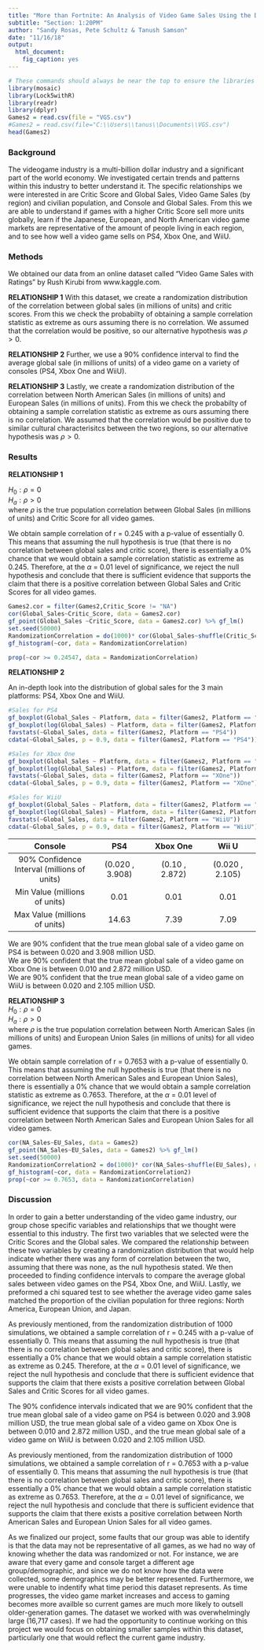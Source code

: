 ```yaml
---
title: "More than Fortnite: An Analysis of Video Game Sales Using the Dataset *Video Game Sales with Ratings* by Rush Kirub"
subtitle: "Section: 1:20PM"
author: "Sandy Rosas, Pete Schultz & Tanush Samson"
date: "11/16/18"
output: 
  html_document: 
    fig_caption: yes
---
```



```r
# These commands should always be near the top to ensure the libraries are loaded before the analysis.
library(mosaic)
library(Lock5withR)
library(readr)
library(dplyr)
Games2 = read.csv(file = "VGS.csv")
#Games2 = read.csv(file="C:\\Users\\tanus\\Documents\\VGS.csv")
head(Games2)
```

### Background
The videogame industry is a multi-billion dollar industry and a significant part of the world economy. We investigated certain trends and patterns within this industry to better understand it. The specific relationships we were interested in are Critic Score and Global Sales, Video Game Sales (by region) and civilian population, and Console and Global Sales. From this we are able to understand if games with a higher Critic Score sell more units globally, learn if the Japanese, European, and North American video game markets are representative of the amount of people living in each region, and to see how well a video game sells on PS4, Xbox One, and WiiU.


### Methods
We obtained our data from an online dataset called "Video Game Sales with Ratings" by Rush Kirubi from www.kaggle.com.  

**RELATIONSHIP 1**
With this dataset, we create a randomization distribution of the correlation between global sales (in millions of units) and critic scores. From this we check the probabilty of obtaining a sample correlation statistic as extreme as ours assuming there is no correlation. We assumed that the correlation would be positive, so our alternative hypothesis was $\rho > 0$.

**RELATIONSHIP 2**
Further, we use a 90% confidence interval to find the average global sale (in millions of units) of a video game on a variety of consoles (PS4, Xbox One and WiiU).  

**RELATIONSHIP 3**
Lastly,  we create a randomization distribution of the correlation between North American Sales (in millions of units) and European Sales (in millions of units). From this we check the probabilty of obtaining a sample correlation statistic as extreme as ours assuming there is no correlation. We assumed that the correlation would be positive due to similar cultural characterisitcs between the two regions, so our alternative hypothesis was $\rho > 0$.      



### Results

**RELATIONSHIP 1**  

$H_0: \rho = 0$  
$H_a: \rho > 0$  
where $\rho$ is the true population correlation between Global Sales (in millions of units) and Critic Score for all video games.

We obtain sample correlation of r = 0.245 with a p-value of essentially 0. This means that assuming the null hypothesis is true (that there is no correlation between global sales and critic score), there is essentially a 0% chance that we would obtain a sample correlation statistic as extreme as 0.245. Therefore, at the $\alpha$ = 0.01 level of significance, we reject the null hypothesis and conclude that there is sufficient evidence that supports the claim that there is a positive correlation between Global Sales and Critic Scores for all video games.  

```r
Games2.cor = filter(Games2,Critic_Score != "NA")
cor(Global_Sales~Critic_Score, data = Games2.cor)
gf_point(Global_Sales ~Critic_Score, data = Games2.cor) %>% gf_lm()
set.seed(50000)
RandomizationCorrelation = do(1000)* cor(Global_Sales~shuffle(Critic_Score), data = Games2.cor)
gf_histogram(~cor, data = RandomizationCorrelation)
```
```r
prop(~cor >= 0.24547, data = RandomizationCorrelation)
```


**RELATIONSHIP 2**
 
An in-depth look into the distribution of global sales for the 3 main platforms: PS4, Xbox One and WiiU.

```r
#Sales for PS4
gf_boxplot(Global_Sales ~ Platform, data = filter(Games2, Platform == "PS4"))
gf_boxplot(log(Global_Sales) ~ Platform, data = filter(Games2, Platform == "PS4"))
favstats(~Global_Sales, data = filter(Games2, Platform == "PS4"))
cdata(~Global_Sales, p = 0.9, data = filter(Games2, Platform == "PS4"))
```

```r
#Sales for Xbox One
gf_boxplot(Global_Sales ~ Platform, data = filter(Games2, Platform == "XOne"))
gf_boxplot(log(Global_Sales) ~ Platform, data = filter(Games2, Platform == "XOne"))
favstats(~Global_Sales, data = filter(Games2, Platform == "XOne"))
cdata(~Global_Sales, p = 0.9, data = filter(Games2, Platform == "XOne"))
```

```r
#Sales for WiiU
gf_boxplot(Global_Sales ~ Platform, data = filter(Games2, Platform == "WiiU"))
gf_boxplot(log(Global_Sales) ~ Platform, data = filter(Games2, Platform == "WiiU"))
favstats(~Global_Sales, data = filter(Games2, Platform == "WiiU"))
cdata(~Global_Sales, p = 0.9, data = filter(Games2, Platform == "WiiU"))
```


|         Console         |       PS4       |    Xbox One    |      Wii U      |
|:-----------------------:|:---------------:|:--------------:|:---------------:|
| 90% Confidence Interval (millions of units) | (0.020 , 3.908) | (0.10 , 2.872) | (0.020 , 2.105) |
|        Min Value  (millions of units)      |       0.01      |      0.01      |       0.01      |
|        Max Value   (millions of units)     |      14.63      |      7.39      |       7.09      |   

We are 90% confident that the true mean global sale of a video game on PS4 is between 0.020 and 3.908 million USD.  
We are 90% confident that the true mean global sale of a video game on Xbox One is between 0.010 and 2.872 million USD.  
We are 90% confident that the true mean global sale of a video game on WiiU is between 0.020 and 2.105 million USD.  


**RELATIONSHIP 3**  
$H_0: \rho = 0$  
$H_a: \rho > 0$  
where $\rho$ is the true population correlation between North American Sales (in millions of units) and European Union Sales (in millions of units) for all video games.  

We obtain sample correlation of r = 0.7653 with a p-value of essentially 0. This means that assuming the null hypothesis is true (that there is no correlation between North American Sales and European Union Sales), there is essentially a 0% chance that we would obtain a sample correlation statistic as extreme as 0.7653. Therefore, at the $\alpha$ = 0.01 level of significance, we reject the null hypothesis and conclude that there is sufficient evidence that supports the claim that there is a positive correlation between North American Sales and European Union Sales for all video games.  
```r
cor(NA_Sales~EU_Sales, data = Games2)
gf_point(NA_Sales~EU_Sales, data = Games2) %>% gf_lm()
set.seed(50000)
RandomizationCorrelation2 = do(1000)* cor(NA_Sales~shuffle(EU_Sales), data = Games2)
gf_histogram(~cor, data = RandomizationCorrelation2)
prop(~cor >= 0.7653, data = RandomizationCorrelation)
```


### Discussion
In order to gain a better understanding of the video game industry, our group chose specific variables and relationships that we thought were essential to this industry. The first two variables that we selected were the Critic Scores and the Global sales. We compared the relationship between these two variables by creating a randomization distribution that would help indicate whether there was any form of correlation between the two, assuming that there was none, as the null hypothesis stated. We then proceeded to finding confidence intervals to compare the average global sales between video games on the PS4, Xbox One, and WiiU. Lastly, we preformed a chi squared test to see whether the average video game sales matched the proportion of the civilian population for three regions: North America, European Union, and Japan. 

As previously mentioned, from the randomization distribution of 1000 simulations, we obtained a sample correlation of r = 0.245 with a p-value of essentially 0. This means that assuming the null hypothesis is true (that there is no correlation between global sales and critic score), there is essentially a 0% chance that we would obtain a sample correlation statistic as extreme as 0.245. Therefore, at the $\alpha$ = 0.01 level of significance, we reject the null hypothesis and conclude that there is sufficient evidence that supports the claim that there exists a positive correlation between Global Sales and Critic Scores for all video games.  

The 90% confidence intervals indicated that we are 90% confident that the true mean global sale of a video game on PS4 is between 0.020 and 3.908 million USD, the true mean global sale of a video game on Xbox One is between 0.010 and 2.872 million USD., and the true mean global sale of a video game on WiiU is between 0.020 and 2.105 million USD.  

As previously mentioned, from the randomization distribution of 1000 simulations, we obtained a sample correlation of r = 0.7653 with a p-value of essentially 0. This means that assuming the null hypothesis is true (that there is no correlation between global sales and critic score), there is essentially a 0% chance that we would obtain a sample correlation statistic as extreme as 0.7653. Therefore, at the $\alpha$ = 0.01 level of significance, we reject the null hypothesis and conclude that there is sufficient evidence that supports the claim that there exists a positive correlation between North American Sales and European Union Sales for all video games. 

As we finalized our project, some faults that our group was able to identify is that the data may not be representative of all games, as we had no way of knowing whether the data was randomized or not. For instance, we are aware that every game and console target a different age group/demographic, and since we do not know how the data were collected, some demographics may be better represented.  Furthermore, we were unable to indentify what time period this dataset represents. As time progresses, the video game market increases and access to gaming becomes more availble so current games are much more likely to outsell older-generation games. The dataset we worked with was overwhelmingly large (16,717 cases). If we had the opportunity to continue working on this project we would focus on obtaining smaller samples within this dataset, particularly one that would reflect the current game industry. 
